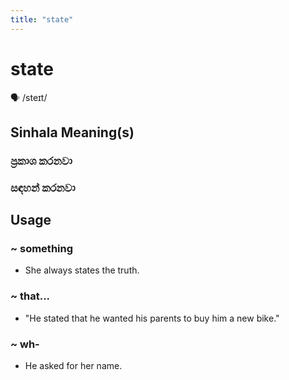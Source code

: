 ```yaml
---
title: "state"
---
```


# state

🗣️ /steɪt/

## Sinhala Meaning(s)

### ප්‍රකාශ කරනවා
### සඳහන් කරනවා

## Usage

### ~ something

- She always states the truth.


### ~ that...

- "He stated that he wanted his parents to buy him a new bike."


### ~ wh-

- He asked for her name.

